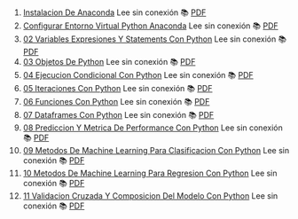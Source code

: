 1. [Instalacion De Anaconda](https://achalmaedison.netlify.app/programacion-software/python/2020-06-19-instalacion-de-anaconda) Lee sin conexión 📚 [PDF](https://achalmaedison.netlify.app/programacion-software/python/2020-06-19-instalacion-de-anaconda/index.pdf)
2. [Configurar Entorno Virtual Python Anaconda](https://achalmaedison.netlify.app/programacion-software/python/2020-06-20-configurar-entorno-virtual-python-anaconda) Lee sin conexión 📚 [PDF](https://achalmaedison.netlify.app/programacion-software/python/2020-06-20-configurar-entorno-virtual-python-anaconda/index.pdf)
3. [02 Variables Expresiones Y Statements Con Python](https://achalmaedison.netlify.app/programacion-software/python/2021-05-31-02-variables-expresiones-y-statements-con-python) Lee sin conexión 📚 [PDF](https://achalmaedison.netlify.app/programacion-software/python/2021-05-31-02-variables-expresiones-y-statements-con-python/index.pdf)
4. [03 Objetos De Python](https://achalmaedison.netlify.app/programacion-software/python/2021-06-07-03-objetos-de-python) Lee sin conexión 📚 [PDF](https://achalmaedison.netlify.app/programacion-software/python/2021-06-07-03-objetos-de-python/index.pdf)
5. [04 Ejecucion Condicional Con Python](https://achalmaedison.netlify.app/programacion-software/python/2021-06-14-04-ejecucion-condicional-con-python) Lee sin conexión 📚 [PDF](https://achalmaedison.netlify.app/programacion-software/python/2021-06-14-04-ejecucion-condicional-con-python/index.pdf)
6. [05 Iteraciones Con Python](https://achalmaedison.netlify.app/programacion-software/python/2021-06-21-05-iteraciones-con-python) Lee sin conexión 📚 [PDF](https://achalmaedison.netlify.app/programacion-software/python/2021-06-21-05-iteraciones-con-python/index.pdf)
7. [06 Funciones Con Python](https://achalmaedison.netlify.app/programacion-software/python/2021-08-16-06-funciones-con-python) Lee sin conexión 📚 [PDF](https://achalmaedison.netlify.app/programacion-software/python/2021-08-16-06-funciones-con-python/index.pdf)
8. [07 Dataframes Con Python](https://achalmaedison.netlify.app/programacion-software/python/2021-08-23-07-dataframes-con-python) Lee sin conexión 📚 [PDF](https://achalmaedison.netlify.app/programacion-software/python/2021-08-23-07-dataframes-con-python/index.pdf)
9. [08 Prediccion Y Metrica De Performance Con Python](https://achalmaedison.netlify.app/programacion-software/python/2021-11-29-08-prediccion-y-metrica-de-performance-con-python) Lee sin conexión 📚 [PDF](https://achalmaedison.netlify.app/programacion-software/python/2021-11-29-08-prediccion-y-metrica-de-performance-con-python/index.pdf)
10. [09 Metodos De Machine Learning Para Clasificacion Con Python](https://achalmaedison.netlify.app/programacion-software/python/2021-12-06-09-metodos-de-machine-learning-para-clasificacion-con-python) Lee sin conexión 📚 [PDF](https://achalmaedison.netlify.app/programacion-software/python/2021-12-06-09-metodos-de-machine-learning-para-clasificacion-con-python/index.pdf)
11. [10 Metodos De Machine Learning Para Regresion Con Python](https://achalmaedison.netlify.app/programacion-software/python/2021-12-13-10-metodos-de-machine-learning-para-regresion-con-python) Lee sin conexión 📚 [PDF](https://achalmaedison.netlify.app/programacion-software/python/2021-12-13-10-metodos-de-machine-learning-para-regresion-con-python/index.pdf)
12. [11 Validacion Cruzada Y Composicion Del Modelo Con Python](https://achalmaedison.netlify.app/programacion-software/python/2022-10-31-11-validacion-cruzada-y-composicion-del-modelo-con-python) Lee sin conexión 📚 [PDF](https://achalmaedison.netlify.app/programacion-software/python/2022-10-31-11-validacion-cruzada-y-composicion-del-modelo-con-python/index.pdf)
